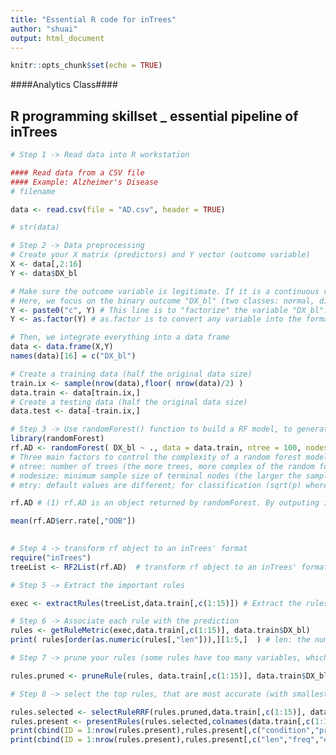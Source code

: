 ```yaml
---
title: "Essential R code for inTrees"
author: "shuai"
output: html_document
---
```


```r
knitr::opts_chunk$set(echo = TRUE)
```


####Analytics Class####

## R programming skillset _ essential pipeline of inTrees

```r
# Step 1 -> Read data into R workstation

#### Read data from a CSV file 
#### Example: Alzheimer's Disease
# filename

data <- read.csv(file = "AD.csv", header = TRUE)

# str(data)
```

```r
# Step 2 -> Data preprocessing
# Create your X matrix (predictors) and Y vector (outcome variable)
X <- data[,2:16]
Y <- data$DX_bl

# Make sure the outcome variable is legitimate. If it is a continuous variable (regression problem), it should be defined as a "num" variable in R. If it is a binary or a more genernal categorical variable (classification problem), it should be defined as a "factor" variable in R. 
# Here, we focus on the binary outcome "DX_bl" (two classes: normal, diseases). The following code makes sure the variable "DX_bl" is a "factor".
Y <- paste0("c", Y) # This line is to "factorize" the variable "DX_bl". It denotes "0" as "c0" and "1" as "c1", to highlight the fact that "DX_bl" is a factor variable, not a numerical variable
Y <- as.factor(Y) # as.factor is to convert any variable into the format as "factor" variable. 

# Then, we integrate everything into a data frame
data <- data.frame(X,Y)
names(data)[16] = c("DX_bl")

# Create a training data (half the original data size)
train.ix <- sample(nrow(data),floor( nrow(data)/2) )
data.train <- data[train.ix,]
# Create a testing data (half the original data size)
data.test <- data[-train.ix,]

```


```r
# Step 3 -> Use randomForest() function to build a RF model, to generate all the candidate rules for later use (by LASSO)
library(randomForest)
rf.AD <- randomForest( DX_bl ~ ., data = data.train, ntree = 100, nodesize = 20, mtry = 5) 
# Three main factors to control the complexity of a random forest model
# ntree: number of trees (the more trees, more complex of the random forest model)
# nodesize: minimum sample size of terminal nodes (the larger the sample size in terminal nodes, less complex of the trees, therefore, less complex of the random forest model)
# mtry: default values are different; for classification (sqrt(p) where p is number of variables in x) and regression (p/3). The larger the mtry value, more likely to get more complex random forest model

rf.AD # (1) rf.AD is an object returned by randomForest. By outputing it, you can see the OOB error and classification errors in each class (remember, this is training error). (2) For instance, rf.AD$err.rate, has three columns, corresponding to OOB error, error on class 1, and error on class 2, respectively. Each row corresponds to a tree. To get the overall OOB error, simply do mean(rf.AD$err.rate[,"OOB"]). (3) rf.AD$importance: gives ranking scores of the variables, the larger the score, the more importance of the model. 

mean(rf.AD$err.rate[,"OOB"])
     

```


```r
# Step 4 -> transform rf object to an inTrees' format
require("inTrees")
treeList <- RF2List(rf.AD)  # transform rf object to an inTrees' format. Check out, names(treeList), to see what is inside the object treeList. Basically, it records the details of the trees, inherited from rf.AD


```

```r
# Step 5 -> Extract the important rules

exec <- extractRules(treeList,data.train[,c(1:15)]) # Extract the rules from treeList. In other words, this is the decomposition of the trees in the rf.AD into rules. Recall the "Z" variables in lecture. 
```


```r

# Step 6 -> Associate each rule with the prediction
rules <- getRuleMetric(exec,data.train[,c(1:15)], data.train$DX_bl)
print( rules[order(as.numeric(rules[,"len"])),][1:5,]  ) # len: the number of variables in the rule; freq: the percentage of the data points in your data that satisfy the condition of this rule; err: prediction error of this rule

```

```r
# Step 7 -> prune your rules (some rules have too many variables, which are hard to interpret, thus, prune those rules and trim them down by cutting unnecessary variables out of these rules)

rules.pruned <- pruneRule(rules, data.train[,c(1:15)], data.train$DX_bl, maxDecay = 0.005, typeDecay = 2)

```

```r

# Step 8 -> select the top rules, that are most accurate (with smallest err) and quite frequent (you don't want to see rules that are rarely satisfied in the dataset, as this indicates that the rules are probably based on a very small portion of the dataset due to overfitting)

rules.selected <- selectRuleRRF(rules.pruned,data.train[,c(1:15)], data.train$DX_bl)
rules.present <- presentRules(rules.selected,colnames(data.train[,c(1:15)])) 
print(cbind(ID = 1:nrow(rules.present),rules.present[,c("condition","pred")]) )
print(cbind(ID = 1:nrow(rules.present),rules.present[,c("len","freq","err")]) )

```




